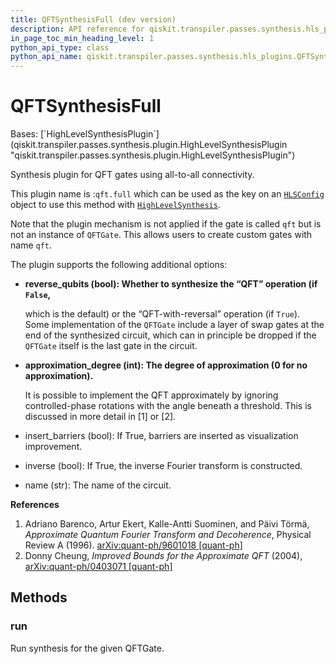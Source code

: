 ```yaml
---
title: QFTSynthesisFull (dev version)
description: API reference for qiskit.transpiler.passes.synthesis.hls_plugins.QFTSynthesisFull in the dev version of qiskit
in_page_toc_min_heading_level: 1
python_api_type: class
python_api_name: qiskit.transpiler.passes.synthesis.hls_plugins.QFTSynthesisFull
---
```


# QFTSynthesisFull

<Class id="qiskit.transpiler.passes.synthesis.hls_plugins.QFTSynthesisFull" isDedicatedPage={true} github="https://github.com/Qiskit/qiskit/tree/stable/2.0/qiskit/transpiler/passes/synthesis/hls_plugins.py#L812-L869" signature="qiskit.transpiler.passes.synthesis.hls_plugins.QFTSynthesisFull" modifiers="class">
  Bases: [`HighLevelSynthesisPlugin`](qiskit.transpiler.passes.synthesis.plugin.HighLevelSynthesisPlugin "qiskit.transpiler.passes.synthesis.plugin.HighLevelSynthesisPlugin")

  Synthesis plugin for QFT gates using all-to-all connectivity.

  This plugin name is :`qft.full` which can be used as the key on an [`HLSConfig`](qiskit.transpiler.passes.HLSConfig "qiskit.transpiler.passes.HLSConfig") object to use this method with [`HighLevelSynthesis`](qiskit.transpiler.passes.HighLevelSynthesis "qiskit.transpiler.passes.HighLevelSynthesis").

  Note that the plugin mechanism is not applied if the gate is called `qft` but is not an instance of `QFTGate`. This allows users to create custom gates with name `qft`.

  The plugin supports the following additional options:

  *   **reverse\_qubits (bool): Whether to synthesize the “QFT” operation (if `False`,**

      which is the default) or the “QFT-with-reversal” operation (if `True`). Some implementation of the `QFTGate` include a layer of swap gates at the end of the synthesized circuit, which can in principle be dropped if the `QFTGate` itself is the last gate in the circuit.

  *   **approximation\_degree (int): The degree of approximation (0 for no approximation).**

      It is possible to implement the QFT approximately by ignoring controlled-phase rotations with the angle beneath a threshold. This is discussed in more detail in \[1] or \[2].

  *   insert\_barriers (bool): If True, barriers are inserted as visualization improvement.

  *   inverse (bool): If True, the inverse Fourier transform is constructed.

  *   name (str): The name of the circuit.

  **References**

  1.  Adriano Barenco, Artur Ekert, Kalle-Antti Suominen, and Päivi Törmä, *Approximate Quantum Fourier Transform and Decoherence*, Physical Review A (1996). [arXiv:quant-ph/9601018 \[quant-ph\]](https://arxiv.org/abs/quant-ph/9601018)
  2.  Donny Cheung, *Improved Bounds for the Approximate QFT* (2004), [arXiv:quant-ph/0403071 \[quant-ph\]](https://https://arxiv.org/abs/quant-ph/0403071)

  ## Methods

  ### run

  <Function id="qiskit.transpiler.passes.synthesis.hls_plugins.QFTSynthesisFull.run" github="https://github.com/Qiskit/qiskit/tree/stable/2.0/qiskit/transpiler/passes/synthesis/hls_plugins.py#L847-L869" signature="run(high_level_object, coupling_map=None, target=None, qubits=None, **options)">
    Run synthesis for the given QFTGate.
  </Function>
</Class>

